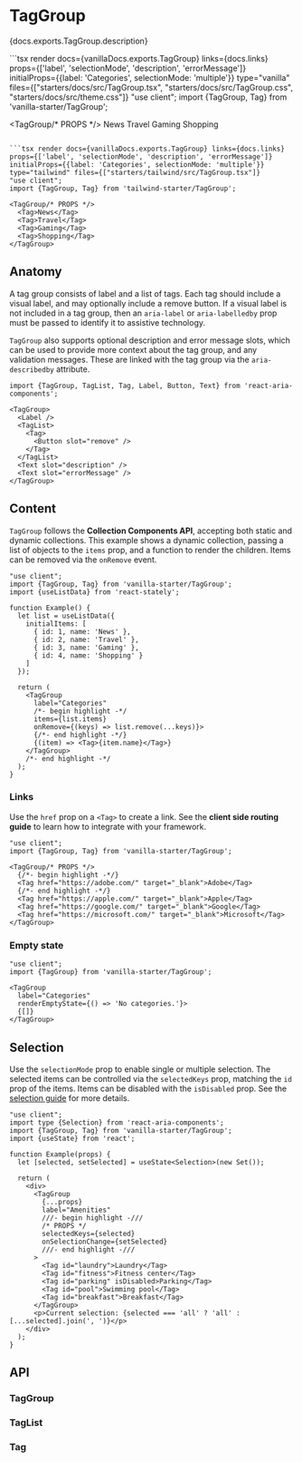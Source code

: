 

# TagGroup

<PageDescription>{docs.exports.TagGroup.description}</PageDescription>

<ExampleSwitcher>
  ```tsx render docs={vanillaDocs.exports.TagGroup} links={docs.links} props={['label', 'selectionMode', 'description', 'errorMessage']} initialProps={{label: 'Categories', selectionMode: 'multiple'}} type="vanilla" files={["starters/docs/src/TagGroup.tsx", "starters/docs/src/TagGroup.css", "starters/docs/src/theme.css"]}
  "use client";
  import {TagGroup, Tag} from 'vanilla-starter/TagGroup';

  <TagGroup/* PROPS */>
    <Tag>News</Tag>
    <Tag>Travel</Tag>
    <Tag>Gaming</Tag>
    <Tag>Shopping</Tag>
  </TagGroup>
  ```

  ```tsx render docs={vanillaDocs.exports.TagGroup} links={docs.links} props={['label', 'selectionMode', 'description', 'errorMessage']} initialProps={{label: 'Categories', selectionMode: 'multiple'}} type="tailwind" files={["starters/tailwind/src/TagGroup.tsx"]}
  "use client";
  import {TagGroup, Tag} from 'tailwind-starter/TagGroup';

  <TagGroup/* PROPS */>
    <Tag>News</Tag>
    <Tag>Travel</Tag>
    <Tag>Gaming</Tag>
    <Tag>Shopping</Tag>
  </TagGroup>
  ```

</ExampleSwitcher>

## Anatomy

<Anatomy />

A tag group consists of label and a list of tags. Each tag should include a visual label, and may optionally include a remove button. If a visual label is not included in a tag group, then an `aria-label` or `aria-labelledby` prop must be passed to identify it to assistive technology.

`TagGroup` also supports optional description and error message slots, which can be used
to provide more context about the tag group, and any validation messages. These are linked with the
tag group via the `aria-describedby` attribute.

```tsx
import {TagGroup, TagList, Tag, Label, Button, Text} from 'react-aria-components';

<TagGroup>
  <Label />
  <TagList>
    <Tag>
      <Button slot="remove" />
    </Tag>
  </TagList>
  <Text slot="description" />
  <Text slot="errorMessage" />
</TagGroup>
```

## Content

`TagGroup` follows the **Collection Components API**, accepting both static and dynamic collections. This example shows a dynamic collection, passing a list of objects to the `items` prop, and a function to render the children. Items can be removed via the `onRemove` event.

```tsx render
"use client";
import {TagGroup, Tag} from 'vanilla-starter/TagGroup';
import {useListData} from 'react-stately';

function Example() {
  let list = useListData({
    initialItems: [
      { id: 1, name: 'News' },
      { id: 2, name: 'Travel' },
      { id: 3, name: 'Gaming' },
      { id: 4, name: 'Shopping' }
    ]
  });

  return (
    <TagGroup
      label="Categories"
      /*- begin highlight -*/
      items={list.items}
      onRemove={(keys) => list.remove(...keys)}>
      {/*- end highlight -*/}
      {(item) => <Tag>{item.name}</Tag>}
    </TagGroup>
    /*- end highlight -*/
  );
}
```

### Links

Use the `href` prop on a `<Tag>` to create a link. See the **client side routing guide** to learn how to integrate with your framework.

```tsx render
"use client";
import {TagGroup, Tag} from 'vanilla-starter/TagGroup';

<TagGroup/* PROPS */>
  {/*- begin highlight -*/}
  <Tag href="https://adobe.com/" target="_blank">Adobe</Tag>
  {/*- end highlight -*/}
  <Tag href="https://apple.com/" target="_blank">Apple</Tag>
  <Tag href="https://google.com/" target="_blank">Google</Tag>
  <Tag href="https://microsoft.com/" target="_blank">Microsoft</Tag>
</TagGroup>
```

### Empty state

```tsx render hideImports
"use client";
import {TagGroup} from 'vanilla-starter/TagGroup';

<TagGroup
  label="Categories"
  renderEmptyState={() => 'No categories.'}>
  {[]}
</TagGroup>
```

## Selection

Use the `selectionMode` prop to enable single or multiple selection. The selected items can be controlled via the `selectedKeys` prop, matching the `id` prop of the items. Items can be disabled with the `isDisabled` prop. See the [selection guide](selection.html) for more details.

```tsx render docs={docs.exports.TagGroup} links={docs.links} props={['selectionMode', 'selectionBehavior', 'disallowEmptySelection']} initialProps={{selectionMode: 'multiple'}} wide
"use client";
import type {Selection} from 'react-aria-components';
import {TagGroup, Tag} from 'vanilla-starter/TagGroup';
import {useState} from 'react';

function Example(props) {
  let [selected, setSelected] = useState<Selection>(new Set());

  return (
    <div>
      <TagGroup
        {...props}
        label="Amenities"
        ///- begin highlight -///
        /* PROPS */
        selectedKeys={selected}
        onSelectionChange={setSelected}
        ///- end highlight -///
      >
        <Tag id="laundry">Laundry</Tag>
        <Tag id="fitness">Fitness center</Tag>
        <Tag id="parking" isDisabled>Parking</Tag>
        <Tag id="pool">Swimming pool</Tag>
        <Tag id="breakfast">Breakfast</Tag>
      </TagGroup>
      <p>Current selection: {selected === 'all' ? 'all' : [...selected].join(', ')}</p>
    </div>
  );
}
```

## API

### TagGroup

<PropTable component={docs.exports.TagGroup} links={docs.links} showDescription />

### TagList

<PropTable component={docs.exports.TagList} links={docs.links} showDescription />

<StateTable defaultClassName="react-aria-TagList" properties={docs.exports.TagListRenderProps.properties} />

### Tag

<PropTable component={docs.exports.Tag} links={docs.links} showDescription />

<StateTable defaultClassName="react-aria-Tag" properties={docs.exports.TagRenderProps.properties} />
